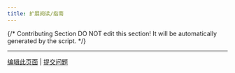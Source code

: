 ```yaml
---
title: 扩展阅读/指南
---
```


{/*
Contributing Section
DO NOT edit this section!
It will be automatically generated by the script.
*/}

---

[编辑此页面](https://github.com/langgenius/dify-docs/edit/main/zh-hans/learn-more/extended-reading/README.mdx) | [提交问题](https://github.com/langgenius/dify-docs/issues/new?template=docs.yml)

